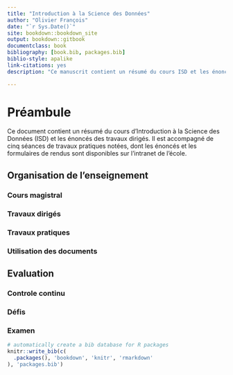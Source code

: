 ```yaml
--- 
title: "Introduction à la Science des Données"
author: "Olivier François"
date: "`r Sys.Date()`"
site: bookdown::bookdown_site
output: bookdown::gitbook
documentclass: book
bibliography: [book.bib, packages.bib]
biblio-style: apalike
link-citations: yes
description: "Ce manuscrit contient un résumé du cours ISD et les énoncés des travaux dirigés."

---
```


# Préambule

Ce document contient un résumé du cours d'Introduction à la Science des Données (ISD) et les énoncés des travaux dirigés. Il est accompagné de cinq séances de travaux pratiques notées, dont les énoncés et les formulaires de rendus sont disponibles sur l'intranet de l'école.

## Organisation de l'enseignement



### Cours magistral

### Travaux dirigés

### Travaux pratiques

### Utilisation des documents

## Evaluation 

### Controle continu

### Défis

### Examen


```r
# automatically create a bib database for R packages
knitr::write_bib(c(
  .packages(), 'bookdown', 'knitr', 'rmarkdown'
), 'packages.bib')
```
